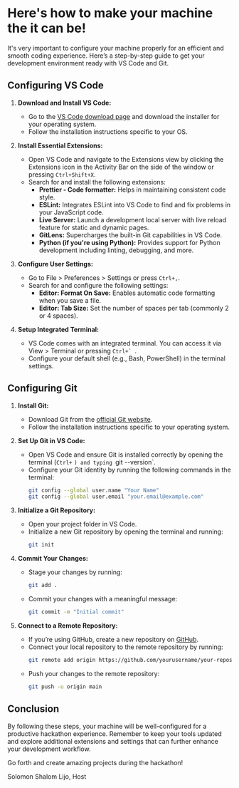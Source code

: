
# Here's how to make your machine the <Amount amount="best" /> it can be!

It's very important to configure your machine properly for an efficient and smooth coding experience. Here’s a step-by-step guide to get your development environment ready with VS Code and Git.

## Configuring VS Code

1. **Download and Install VS Code:**
   - Go to the [VS Code download page](https://code.visualstudio.com/Download) and download the installer for your operating system.
   - Follow the installation instructions specific to your OS.

2. **Install Essential Extensions:**
   - Open VS Code and navigate to the Extensions view by clicking the Extensions icon in the Activity Bar on the side of the window or pressing `Ctrl+Shift+X`.
   - Search for and install the following extensions:
     - **Prettier - Code formatter:** Helps in maintaining consistent code style.
     - **ESLint:** Integrates ESLint into VS Code to find and fix problems in your JavaScript code.
     - **Live Server:** Launch a development local server with live reload feature for static and dynamic pages.
     - **GitLens:** Supercharges the built-in Git capabilities in VS Code.
     - **Python (if you're using Python):** Provides support for Python development including linting, debugging, and more.

3. **Configure User Settings:**
   - Go to File > Preferences > Settings or press `Ctrl+,`.
   - Search for and configure the following settings:
     - **Editor: Format On Save:** Enables automatic code formatting when you save a file.
     - **Editor: Tab Size:** Set the number of spaces per tab (commonly 2 or 4 spaces).

4. **Setup Integrated Terminal:**
   - VS Code comes with an integrated terminal. You can access it via View > Terminal or pressing ``Ctrl+` ``.
   - Configure your default shell (e.g., Bash, PowerShell) in the terminal settings.

## Configuring Git

1. **Install Git:**
   - Download Git from the [official Git website](https://git-scm.com/downloads).
   - Follow the installation instructions specific to your operating system.

2. **Set Up Git in VS Code:**
   - Open VS Code and ensure Git is installed correctly by opening the terminal (`Ctrl+` `) and typing `git --version`.
   - Configure your Git identity by running the following commands in the terminal:
     ```bash
     git config --global user.name "Your Name"
     git config --global user.email "your.email@example.com"
     ```

3. **Initialize a Git Repository:**
   - Open your project folder in VS Code.
   - Initialize a new Git repository by opening the terminal and running:
     ```bash
     git init
     ```

4. **Commit Your Changes:**
   - Stage your changes by running:
     ```bash
     git add .
     ```
   - Commit your changes with a meaningful message:
     ```bash
     git commit -m "Initial commit"
     ```

5. **Connect to a Remote Repository:**
   - If you’re using GitHub, create a new repository on [GitHub](https://github.com/).
   - Connect your local repository to the remote repository by running:
     ```bash
     git remote add origin https://github.com/yourusername/your-repository.git
     ```
   - Push your changes to the remote repository:
     ```bash
     git push -u origin main
     ```

## Conclusion

By following these steps, your machine will be well-configured for a productive hackathon experience. Remember to keep your tools updated and explore additional extensions and settings that can further enhance your development workflow.

Go forth and create amazing projects during the hackathon!

<Signature fname="Solomon" lname="Lijo" />

Solomon Shalom Lijo, Host